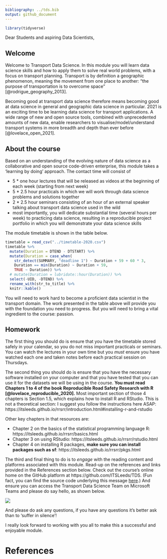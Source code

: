 ```yaml
---
bibliography: ../tds.bib
output: github_document
---
```


<!-- message to students, 2021-01-28 -->

```r
library(tidyverse)
```


Dear Students and aspiring Data Scientists,

## Welcome

Welcome to Transport Data Science.
In this module you will learn data science skills and how to apply them to solve real world problems, with a focus on transport planning.
Transport is by definition a geographic phenomenon, meaning the movement from one place to another:
"the purpose of transportation is to overcome space" [@rodrigue_geography_2013].

Becoming good at transport data science therefore means becoming good at data science in general and geographic data science in particular.
2021 is an exciting time to be learning data science for transport applications.
A wide range of new and open source tools, combined with unprecedented amounts of new data, enable researchers to visualise/model/understand transport systems in more breadth and depth than ever before [@lovelace_open_2021].

## About the course

Based on an understanding of the evolving nature of data science as a collaborative and open source code-driven enterprise, this module takes a 'learning by doing' approach.
The contact time will consist of 

- 5 * one hour lectures that will be released as videos at the beginning of each week (starting from next week)
- 5 * 2.5 hour practicals in which we will work through data science problems and solutions together
- 2 * 2.5 hour seminars consisting of an hour of an external speaker talking about transport data science used in the wild
- most importantly, you will dedicate substantial time (several hours per week) to practicing data science, resulting in a reproducible project portfolio in which you will demonstrate your data science skills

The module timetable is shown in the table below.

```r
timetable = read_csv("../timetable-2020.csv")
timetable %>% 
  mutate(Duration = DTEND - DTSTART) %>% 
  mutate(Duration = case_when(
    str_detect(SUMMARY, "deadline 1") ~ Duration + 59 + 60 * 3,
    Duration == min(Duration) ~ Duration + 59,
    TRUE ~ Duration)) %>% 
  # mutate(Duration = lubridate::hour(Duration)) %>% 
  select(-UID, -DTEND) %>% 
  rename_with(str_to_title) %>% 
  knitr::kable()
```


You will need to work hard to become a proficient data scientist in the transport domain.
The work presented in the table above will provide you with the foundation you need to progress.
But you will need to bring a vital ingredient to the course: passion.

## Homework

The first thing you should do is ensure that you have the timetable stored safely in your calendar, so you do not miss important practicals or seminars.
You can watch the lectures in your own time but you *must* ensure you have watched each one and taken notes before each practical session on Thursdays.

The second thing you should do is ensure that you have the necessary software installed on your computer and that you have tested that you can use it for the datasets we will be using in the course.
**You must read Chapters 1 to 4 of the book Reproducible Road Safety Research with R [@lovelace_reproducible_2020].**
Most important section of those 4 chapters is Section 1.5, which explains how to install R and RStudio.
This is not a theoretical section: I suggest you follow the instructions here ASAP: https://itsleeds.github.io/rrsrr/introduction.html#installing-r-and-rstudio

Other key chapters in that resources are:

- Chapter 2 on the basics of the statistical programming language R: https://itsleeds.github.io/rrsrr/basics.html
- Chapter 3 on using RStudio: https://itsleeds.github.io/rrsrr/rstudio.html
- Chapter 4 on installing R packages, **make sure you can install packages such as sf**: https://itsleeds.github.io/rrsrr/pkgs.html

The third and final thing to do is to *engage* with the reading content and platforms associated with this module.
Read-up on the references and links provided in the References section below.
Check out the course's online home on the GitHub platform at https://github.com/ITSLeeds/TDS.
(Fun fact, you can find the source code underlying this message [here](https://github.com/ITSLeeds/TDS/blob/master/messages/welcome.Rmd).)
And ensure you can access the Transport Data Science Team on Microsoft Teams and please do say hello, as shown below.

![](https://user-images.githubusercontent.com/1825120/106159315-8f1fd880-617c-11eb-91be-1a6a123082b2.png)

And please do ask any questions, if you have any questions it's better ask than to 'suffer in silence'!

I really look forward to working with you all to make this a successful and enjoyable module.

# References

